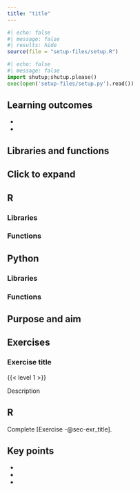 ```yaml
---
title: "title"
---
```


```r
#| echo: false
#| message: false
#| results: hide
source(file = "setup-files/setup.R")
```

```python
#| echo: false
#| message: false
import shutup;shutup.please()
exec(open('setup-files/setup.py').read())
```

::: {.callout-tip}
## Learning outcomes

-
-

:::

## Libraries and functions

::: {.callout-note collapse="true"}
## Click to expand

::: {.panel-tabset group="language"}
## R

### Libraries
### Functions

## Python

### Libraries
### Functions
:::
:::

## Purpose and aim

## Exercises

### Exercise title {#sec-exr_title}

:::{.callout-exercise}

{{< level 1 >}}

Description

::: {.callout-answer collapse=true}

::: {.panel-tabset group="language"}
## R
:::
:::
:::

:::{.callout-important}
Complete [Exercise -@sec-exr_title].
:::


## Key points

::: {.callout-note}
-
-
-
:::
